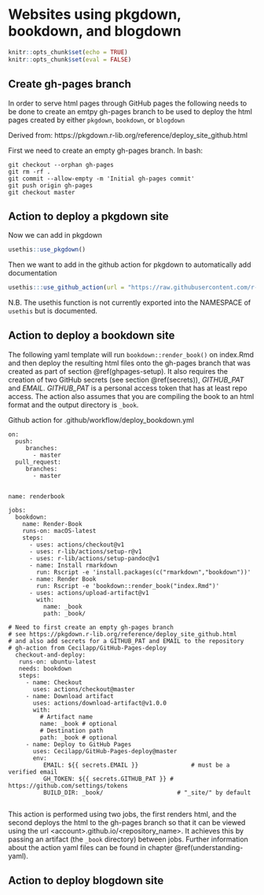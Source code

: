 # Websites using pkgdown, bookdown, and blogdown

```r
knitr::opts_chunk$set(echo = TRUE)
knitr::opts_chunk$set(eval = FALSE)
```

## Create gh-pages branch {#ghpages-setup}

In order to serve html pages through GitHub pages the following needs to be done to create an emtpy gh-pages branch to be used to deploy the html pages created by either `pkgdown`, `bookdown`, or `blogdown`

Derived from: https://pkgdown.r-lib.org/reference/deploy_site_github.html

First we need to create an empty gh-pages branch. In bash:
  
```
git checkout --orphan gh-pages
git rm -rf .
git commit --allow-empty -m 'Initial gh-pages commit'
git push origin gh-pages
git checkout master
```

## Action to deploy a pkgdown site

Now we can add in pkgdown

```r
usethis::use_pkgdown()
```

Then we want to add in the github action for pkgdown to automatically add documentation
```r
usethis:::use_github_action(url = "https://raw.githubusercontent.com/r-lib/actions/master/examples/pkgdown.yaml")
```

N.B. The usethis function is not currently exported into the NAMESPACE of `usethis` but is documented.

## Action to deploy a bookdown site

The following yaml template will run `bookdown::render_book()` on index.Rmd and then deploy the resulting html files onto the gh-pages branch that was created as part of section \@ref(ghpages-setup). It also requires the creation of two GitHub secrets (see section \@ref(secrets)), _GITHUB_PAT_ and _EMAIL_. _GITHUB_PAT_ is a personal access token that has at least repo access. The action also assumes that you are compiling the book to an html format and the output directory is `_book`.

Github action for .github/workflow/deploy_bookdown.yml
```
on:
  push:
     branches:
       - master
  pull_request:
     branches:
       - master
  

name: renderbook

jobs:
  bookdown:
    name: Render-Book
    runs-on: macOS-latest
    steps:
      - uses: actions/checkout@v1
      - uses: r-lib/actions/setup-r@v1
      - uses: r-lib/actions/setup-pandoc@v1
      - name: Install rmarkdown
        run: Rscript -e 'install.packages(c("rmarkdown","bookdown"))'
      - name: Render Book
        run: Rscript -e 'bookdown::render_book("index.Rmd")'
      - uses: actions/upload-artifact@v1
        with:
          name: _book
          path: _book/
  
# Need to first create an empty gh-pages branch
# see https://pkgdown.r-lib.org/reference/deploy_site_github.html
# and also add secrets for a GITHUB_PAT and EMAIL to the repository
# gh-action from Cecilapp/GitHub-Pages-deploy
  checkout-and-deploy:
   runs-on: ubuntu-latest
   needs: bookdown
   steps:
     - name: Checkout
       uses: actions/checkout@master
     - name: Download artifact
       uses: actions/download-artifact@v1.0.0
       with:
         # Artifact name
         name: _book # optional
         # Destination path
         path: _book # optional
     - name: Deploy to GitHub Pages
       uses: Cecilapp/GitHub-Pages-deploy@master
       env:
          EMAIL: ${{ secrets.EMAIL }}               # must be a verified email
          GH_TOKEN: ${{ secrets.GITHUB_PAT }} # https://github.com/settings/tokens
          BUILD_DIR: _book/                     # "_site/" by default
    
``` 
This action is performed using two jobs, the first renders html, and the second deploys the html to the gh-pages branch so that it can be viewed using the url \<account>.github.io/\<repository_name>. It achieves this by passing an artifact (the `_book` directory) between jobs. Further information about the action yaml files can be found in chapter \@ref(understanding-yaml).

## Action to deploy blogdown site